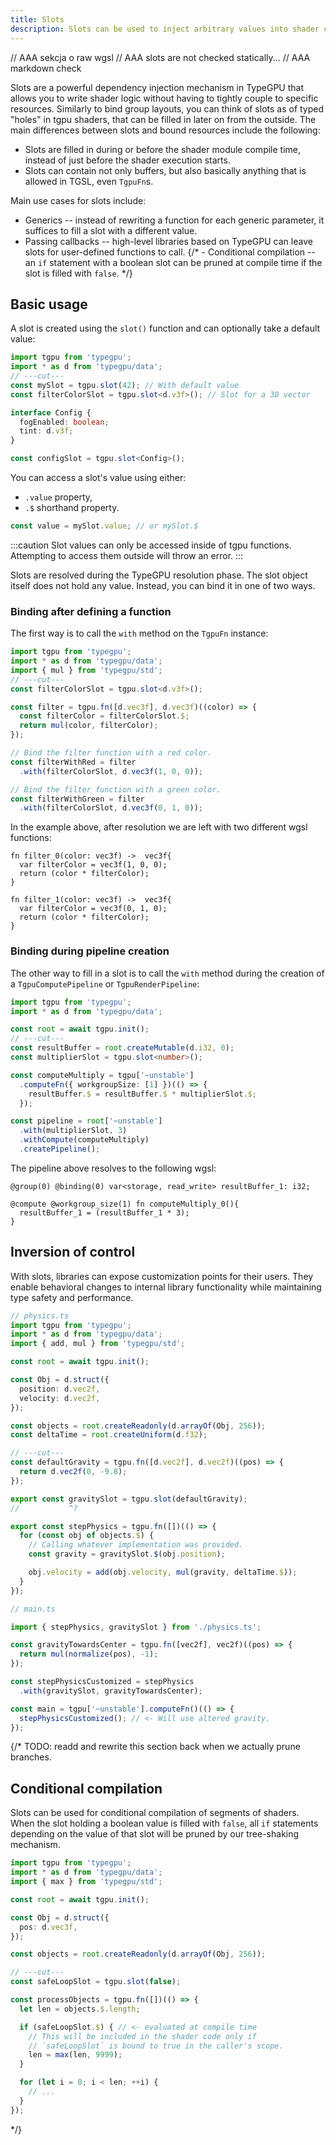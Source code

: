 ```yaml
---
title: Slots
description: Slots can be used to inject arbitrary values into shader code at a granular level.
---
```

// AAA sekcja o raw wgsl
// AAA slots are not checked statically...
// AAA markdown check

Slots are a powerful dependency injection mechanism in TypeGPU that allows you to write shader logic without having to tightly couple to specific resources. 
Similarly to bind group layouts, you can think of slots as of typed "holes" in tgpu shaders, that can be filled in later on from the outside.
The main differences between slots and bound resources include the following:

- Slots are filled in during or before the shader module compile time, instead of just before the shader execution starts. 
- Slots can contain not only buffers, but also basically anything that is allowed in TGSL, even `TgpuFn`s. 

Main use cases for slots include:

- Generics -- instead of rewriting a function for each generic parameter, it suffices to fill a slot with a different value.
- Passing callbacks -- high-level libraries based on TypeGPU can leave slots for user-defined functions to call.
{/* - Conditional compilation -- an `if` statement with a boolean slot can be pruned at compile time if the slot is filled with `false`. */}

## Basic usage

A slot is created using the `slot()` function and can optionally take a default value:

```ts twoslash
import tgpu from 'typegpu';
import * as d from 'typegpu/data';
// ---cut---
const mySlot = tgpu.slot(42); // With default value
const filterColorSlot = tgpu.slot<d.v3f>(); // Slot for a 3D vector

interface Config {
  fogEnabled: boolean;
  tint: d.v3f;
}

const configSlot = tgpu.slot<Config>();
```

You can access a slot's value using either:

- `.value` property,
- `.$` shorthand property.

```typescript
const value = mySlot.value; // or mySlot.$
```

:::caution
Slot values can only be accessed inside of tgpu functions.
Attempting to access them outside will throw an error.
:::

Slots are resolved during the TypeGPU resolution phase.
The slot object itself does not hold any value. 
Instead, you can bind it in one of two ways.

### Binding after defining a function

The first way is to call the `with` method on the `TgpuFn` instance:

```ts twoslash
import tgpu from 'typegpu';
import * as d from 'typegpu/data';
import { mul } from 'typegpu/std';
// ---cut---
const filterColorSlot = tgpu.slot<d.v3f>();

const filter = tgpu.fn([d.vec3f], d.vec3f)((color) => {
  const filterColor = filterColorSlot.$;
  return mul(color, filterColor);
});

// Bind the filter function with a red color.
const filterWithRed = filter
  .with(filterColorSlot, d.vec3f(1, 0, 0));

// Bind the filter function with a green color.
const filterWithGreen = filter
  .with(filterColorSlot, d.vec3f(0, 1, 0));
```

In the example above, after resolution we are left with two different wgsl functions:

```wgsl
fn filter_0(color: vec3f) ->  vec3f{
  var filterColor = vec3f(1, 0, 0);
  return (color * filterColor);
}

fn filter_1(color: vec3f) ->  vec3f{
  var filterColor = vec3f(0, 1, 0);
  return (color * filterColor);
}
```

### Binding during pipeline creation

The other way to fill in a slot is to call the `with` method during the creation of a `TgpuComputePipeline` or `TgpuRenderPipeline`:

```ts twoslash
import tgpu from 'typegpu';
import * as d from 'typegpu/data';

const root = await tgpu.init();
// ---cut---
const resultBuffer = root.createMutable(d.i32, 0);
const multiplierSlot = tgpu.slot<number>();

const computeMultiply = tgpu['~unstable']
  .computeFn({ workgroupSize: [1] })(() => {
    resultBuffer.$ = resultBuffer.$ * multiplierSlot.$;
  });

const pipeline = root['~unstable']
  .with(multiplierSlot, 3)
  .withCompute(computeMultiply)
  .createPipeline();
```

The pipeline above resolves to the following wgsl:

```wgsl
@group(0) @binding(0) var<storage, read_write> resultBuffer_1: i32;

@compute @workgroup_size(1) fn computeMultiply_0(){
  resultBuffer_1 = (resultBuffer_1 * 3);
}
```

## Inversion of control

With slots, libraries can expose customization points for their users. 
They enable behavioral changes to internal library functionality while maintaining type safety and performance.


```ts twoslash
// physics.ts
import tgpu from 'typegpu';
import * as d from 'typegpu/data';
import { add, mul } from 'typegpu/std';

const root = await tgpu.init();

const Obj = d.struct({
  position: d.vec2f,
  velocity: d.vec2f,
});

const objects = root.createReadonly(d.arrayOf(Obj, 256));
const deltaTime = root.createUniform(d.f32);

// ---cut---
const defaultGravity = tgpu.fn([d.vec2f], d.vec2f)((pos) => {
  return d.vec2f(0, -9.8);
});

export const gravitySlot = tgpu.slot(defaultGravity);
//           ^?

export const stepPhysics = tgpu.fn([])(() => {
  for (const obj of objects.$) {
    // Calling whatever implementation was provided.
    const gravity = gravitySlot.$(obj.position);

    obj.velocity = add(obj.velocity, mul(gravity, deltaTime.$));
  }
});
```

```ts
// main.ts

import { stepPhysics, gravitySlot } from './physics.ts';

const gravityTowardsCenter = tgpu.fn([vec2f], vec2f)((pos) => {
  return mul(normalize(pos), -1);
});

const stepPhysicsCustomized = stepPhysics
  .with(gravitySlot, gravityTowardsCenter);

const main = tgpu['~unstable'].computeFn()(() => {
  stepPhysicsCustomized(); // <- Will use altered gravity.
});
```

{/*
TODO: readd and rewrite this section back when we actually prune branches.
## Conditional compilation

Slots can be used for conditional compilation of segments of shaders.
When the slot holding a boolean value is filled with `false`, all `if` statements depending on the value of that slot will be pruned by our tree-shaking mechanism. 

```ts twoslash
import tgpu from 'typegpu';
import * as d from 'typegpu/data';
import { max } from 'typegpu/std';

const root = await tgpu.init();

const Obj = d.struct({
  pos: d.vec3f,
});

const objects = root.createReadonly(d.arrayOf(Obj, 256));

// ---cut---
const safeLoopSlot = tgpu.slot(false);

const processObjects = tgpu.fn([])(() => {
  let len = objects.$.length;

  if (safeLoopSlot.$) { // <- evaluated at compile time
    // This will be included in the shader code only if
    // `safeLoopSlot` is bound to true in the caller's scope.
    len = max(len, 9999);
  }

  for (let i = 0; i < len; ++i) {
    // ...
  }
});
```
*/}


